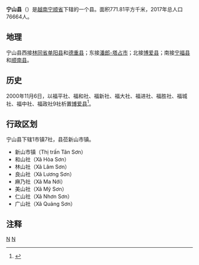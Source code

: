 {{Infobox Settlement
|name                   = 宁山县
|settlement_type        = 县
|official_name          = 
|other_name             = 
|native_name            = {{lang|vi|Huyện Ninh Sơn}}
|nickname               = 
|motto                  = 
|image_skyline          = Deo Song Pha 2.jpg
|imagesize              = 
|image_caption          = 
|image_flag             = 
|flag_size              = 
|image_seal             = 
|seal_size              = 
|image_shield           = 
|shield_size            = 
|image_blank_emblem     = 
|blank_emblem_size      = 
|image_map              = {{Infobox mapframe|frame-width=250|zoom=10}}
|mapsize                = 
|map_caption            = 
|image_map1             = 
|mapsize1               = 
|map_caption1           = 
|pushpin_map            = Vietnam
|pushpin_label_position = bottom
|pushpin_map_caption    = 
|pushpin_map1           = 
|pushpin_label_position1= 
|pushpin_map_caption1   = 
|subdivision_type       = 国家
|subdivision_name       = {{flag|Vietnam}}
|subdivision_type1      = [[越南行政区划|省]]
|subdivision_name1      = [[宁顺省|宁顺省]]
|subdivision_type2      = 行政区划
|subdivision_name2      = 1市镇7社
|subdivision_type3      = 
|subdivision_name3      = 
|seat_type              = 县莅
|seat                   = {{link-vi|新山市镇|Tân Sơn (thị trấn)}}
|government_type        = 
|leader_title           = 
|leader_name            = 
|leader_title1          = 
|leader_name1           = 
|established_title      = 
|established_date       = 
|area_magnitude         = 
|unit_pref              = 
|area_footnotes         = 
|area_total_km2         = 771.81
|area_land_km2          = 
|area_water_km2         = 
|area_water_percent     = 
|area_urban_km2         = 
|area_metro_km2         = 
|population_as_of       = 2017年
|population_footnotes   = 
|population_note        = 
|population_total       = 76664
|population_density_km2 = auto
|population_metro             = 
|population_density_metro_km2 = 
|population_urban             = 
|population_density_urban_km2 = 
|timezone               = [[越南标准时间|越南标准时间]]
|utc_offset             = +7
|elevation_footnotes    = 
|elevation_m            = 
|coor_type              = 
|coordinates            = 
|postal_code_type       = 
|postal_code            = 
|area_code              = 
|website                = [http://ninhson.ninhthuan.gov.vn/default.aspx 宁山县电子信息门户网站]
|footnotes              = 
}}
'''宁山县'''（{{vie|v='''Huyện Ninh Sơn'''|hn=縣寧山}}）是[[越南|越南]][[宁顺省|宁顺省]]下辖的一个县。面积771.81平方千米，2017年总人口76664人。

==地理==
宁山县西接[[林同省|林同省]][[单阳县|单阳县]]和[[德重县|德重县]]；东接[[潘郎-塔占市|潘郎-塔占市]]；北接[[博爱县_(越南)|博爱县]]；南接[[宁福县|宁福县]]和[[顺南县|顺南县]]。

==历史==
2000年11月6日，以福平社、福和社、福新社、福大社、福进社、福胜社、福城社、福中社、福政社9社析置[[博爱县_(越南)|博爱县]]<ref>{{Cite web |url=https://thuvienphapluat.vn/van-ban/Bat-dong-san/Nghi-dinh-65-2000-ND-CP-dieu-chinh-dia-gioi-hanh-chinh-huyen-Ninh-Son-de-tai-lap-huyen-Bac-ai-tinh-Ninh-Thuan-8172.aspx |title=Nghị định 65/2000/NĐ-CP về việc điều chỉnh địa giới hành chính huyện Ninh Sơn để tái lập huyện Bác ái tỉnh Ninh Thuận |access-date=2020-04-29 |archive-date=2021-02-08 |archive-url=https://web.archive.org/web/20210208012024/https://thuvienphapluat.vn/van-ban/Bat-dong-san/Nghi-dinh-65-2000-ND-CP-dieu-chinh-dia-gioi-hanh-chinh-huyen-Ninh-Son-de-tai-lap-huyen-Bac-ai-tinh-Ninh-Thuan-8172.aspx |dead-url=no }}</ref>。

==行政区划==
宁山县下辖1市镇7社，县莅新山市镇。
*新山市镇（Thị trấn Tân Sơn）
*和山社（Xã Hòa Sơn）
*林山社（Xã Lâm Sơn）
*良山社（Xã Lương Sơn）
*麻乃社（Xã Ma Nới）
*美山社（Xã Mỹ Sơn）
*仁山社（Xã Nhơn Sơn）
*广山社（Xã Quảng Sơn）

==注释==
{{reflist}}
{{宁顺省行政区划}}
{{越南南中部之县市镇区域划分}}

[[Category:宁顺省|N]]
[[Category:越南县份|N]]